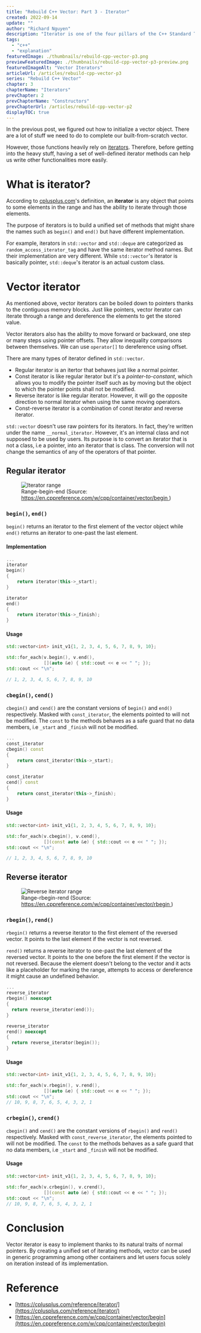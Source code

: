 ```yaml
---
title: "Rebuild C++ Vector: Part 3 - Iterator"
created: 2022-09-14
update: ""
author: "Richard Nguyen"
description: "Iterator is one of the four pillars of the C++ Standard Template Library. Most implementations benefit from the utility of iterators due to its unified functionalities."
tags:
  - "c++"
  - "explanation"
featuredImage: ./thumbnails/rebuild-cpp-vector-p3.png
previewFeaturedImage: ./thumbnails/rebuild-cpp-vector-p3-preview.png
featuredImageAlt: "Vector Iterators"
articleUrl: /articles/rebuild-cpp-vector-p3
series: "Rebuild C++ Vector"
chapter: 3
chapterName: "Iterators"
prevChapter: 2
prevChapterName: "Constructors"
prevChapterUrl: /articles/rebuild-cpp-vector-p2
displayTOC: true
---
```


In the <Link to="/articles/rebuild-cpp-vector-p2">previous post</Link>, we figured out how to initialize a vector object. There are a lot of stuff we need to do to complete our built-from-scratch vector.

However, those functions heavily rely on [iterators](https://cplusplus.com/reference/iterator/). Therefore, before getting into the heavy stuff, having a set of well-defined iterator methods can help us write other functionalities more easily.

# What is iterator?

According to [cplusplus.com](https://cplusplus.com)'s definition, an **iterator** is any object that points to some elements in the range and has the ability to iterate through those elements.

The purpose of iterators is to build a unified set of methods that might share the names such as `begin()` and `end()` but have different implementation.

For example, iterators in `std::vector` and `std::deque` are categorized as `random_access_iterator_tag` and have the same iterator method names. But their implementation are very different. While `std::vector`'s iterator is basically pointer, `std::deque`'s iterator is an actual custom class.

# Vector iterator

As mentioned above, vector iterators can be boiled down to pointers thanks to the contiguous memory blocks. Just like pointers, vector iterator can iterate through a range and dereference the elements to get the stored value.

Vector iterators also has the ability to move forward or backward, one step or many steps using pointer offsets. They allow inequality comparisons between themselves. We can use `operator[]` to dereference using offset.

There are many types of iterator defined in `std::vector`.

- Regular iterator is an itertor that behaves just like a normal pointer.
- Const iterator is like regular iterator but it's a _pointer-to-constant_, which allows you to modify the pointer itself such as by moving but the object to which the pointer points shall not be modified.
- Reverse iterator is like regular iterator. However, it will go the opposite direction to normal iterator when using the same moving operators.
- Const-reverse iterator is a combination of const iterator and reverse iterator.

<Alert title="Iterator in std::vector" status="warning" icon="info">
  <p>
    <code>std::vector</code> doesn't use raw pointers for its iterators. In
    fact, they're written under the name <code>__normal_iterator</code>.
    However, it's an internal class and not supposed to be used by users. Its
    purpose is to convert an iterator that is not a class, i.e a pointer, into
    an iterator that is class. The conversion will not change the semantics of
    any of the operators of that pointer.
  </p>
</Alert>

## Regular iterator

<figure>
  <img alt="Iterator range" src="./images/range-begin-end.png" />
  <figcaption>
    Range-begin-end (Source:
    <a href="https://en.cppreference.com/w/cpp/container/vector/begin">
      https://en.cppreference.com/w/cpp/container/vector/begin
    </a>)
  </figcaption>
</figure>

### `begin()`, `end()`

`begin()` returns an iterator to the first element of the vector object while `end()` returns an iterator to one-past the last element.

#### Implementation

```cpp title=vector.h
...
iterator
begin()
{
    return iterator(this->_start);
}

iterator
end()
{
    return iterator(this->_finish);
}
```

#### Usage

```cpp
std::vector<int> init_v1{1, 2, 3, 4, 5, 6, 7, 8, 9, 10};

std::for_each(v.begin(), v.end(),
              [](auto &e) { std::cout << e << " "; });
std::cout << "\n";

// 1, 2, 3, 4, 5, 6, 7, 8, 9, 10
```

### `cbegin()`, `cend()`

`cbegin()` and `cend()` are the constant versions of `begin()` and `end()` respectively. Masked with `const_iterator`, the elements pointed to will not be modified. The `const` to the methods behaves as a safe guard that no data members, i.e `_start` and `_finish` will not be modified.

```cpp title=vector.h
...
const_iterator
cbegin() const
{
    return const_iterator(this->_start);
}

const_iterator
cend() const
{
    return const_iterator(this->_finish);
}
```

#### Usage

```cpp
std::vector<int> init_v1{1, 2, 3, 4, 5, 6, 7, 8, 9, 10};

std::for_each(v.cbegin(), v.cend(),
              [](const auto &e) { std::cout << e << " "; });
std::cout << "\n";

// 1, 2, 3, 4, 5, 6, 7, 8, 9, 10
```

## Reverse iterator

<figure>
  <img alt="Reverse iterator range" src="./images/range-rbegin-rend.png" />
  <figcaption>
    Range-rbegin-rend (Source:
    <a href="https://en.cppreference.com/w/cpp/container/vector/rbegin">
      https://en.cppreference.com/w/cpp/container/vector/rbegin
    </a>)
  </figcaption>
</figure>

### `rbegin()`, `rend()`

`rbegin()` returns a reverse iterator to the first element of the reversed vector. It points to the last element if the vector is not reversed.

`rend()` returns a reverse iterator to one-past the last element of the reversed vector. It points to the one before the first element if the vector is not reversed. Because the element doesn't belong to the vector and it acts like a placeholder for marking the range, attempts to access or dereference it might cause an undefined behavior.

```cpp title=vector.h
...
reverse_iterator
rbegin() noexcept
{
  return reverse_iterator(end());
}

reverse_iterator
rend() noexcept
{
  return reverse_iterator(begin());
}
```

#### Usage

```cpp
std::vector<int> init_v1{1, 2, 3, 4, 5, 6, 7, 8, 9, 10};

std::for_each(v.rbegin(), v.rend(),
              [](auto &e) { std::cout << e << " "; });
std::cout << "\n";
// 10, 9, 8, 7, 6, 5, 4, 3, 2, 1
```

### `crbegin()`, `crend()`

`cbegin()` and `cend()` are the constant versions of `rbegin()` and `rend()` respectively. Masked with `const_reverse_iterator`, the elements pointed to will not be modified. The `const` to the methods behaves as a safe guard that no data members, i.e `_start` and `_finish` will not be modified.

#### Usage

```cpp
std::vector<int> init_v1{1, 2, 3, 4, 5, 6, 7, 8, 9, 10};

std::for_each(v.crbegin(), v.crend(),
              [](const auto &e) { std::cout << e << " "; });
std::cout << "\n";
// 10, 9, 8, 7, 6, 5, 4, 3, 2, 1
```

# Conclusion

Vector iterator is easy to implement thanks to its natural traits of normal pointers. By creating a unified set of iterating methods, vector can be used in generic programming among other containers and let users focus solely on iteration instead of its implementation.

# Reference

- [https://cplusplus.com/reference/iterator/](https://cplusplus.com/reference/iterator/)
- [https://en.cppreference.com/w/cpp/container/vector/begin](https://en.cppreference.com/w/cpp/container/vector/begin)
